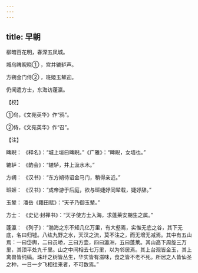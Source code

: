 ```yaml
---
---
---
```

title: 早朝
---




柳暗百花明，春深五凤城。

城乌睥睨晓① ，宫井辘轳声。

方朔金门侍② ，班姬玉辇迎。

仍闻遣方士，东海访蓬瀛。

【校】

①乌，《文苑英华》作“鸦”。

②侍，《文苑英华》作“召”。

【注】

睥睨： 《释名》：“城上垣曰睥睨。”《广雅》：“睥睨，女墙也。”

辘轳： 《韵会》：“辘轳，井上汲水木。”

方朔： 《汉书》：“东方朔待诏金马门，稍得亲近。”

班姬： 《汉书》：“成帝游于后庭，欲与班婕妤同辇载，婕妤辞。”

玉辇： 潘岳《籍田赋》：“天子乃御玉辇。”

方士： 《史记·封禅书》：“天子使方士入海，求蓬莱安期生之属。”

蓬瀛： 《列子》：“渤海之东不知几亿万里，有大壑焉，实惟无底之谷，其下无底，名曰归墟。八纮九野之水，天汉之流，莫不注之，而无增无减焉。其中有五山焉：一曰岱舆，二曰员峤，三曰方壶，四曰瀛洲，五曰蓬莱。其山高下周旋三万里，其顶平处九千里。山之中间相去七万里，以为邻居焉。其上台观皆金玉，其上禽兽皆纯缟。珠玕之树皆丛生，华实皆有滋味，食之皆不老不死。所居之人皆仙圣之种，一日一夕飞相往来者，不可数焉。”